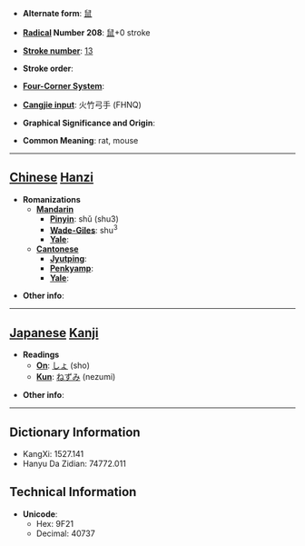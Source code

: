 * '''Alternate form''': [[鼠]]

* '''[[Wiktionary:Chinese radical index| Radical]] Number 208''': [[Wiktionary:Chinese radical index 鼠|鼠]]+0 stroke

* '''[[Wiktionary:Chinese total strokes index|Stroke number]]''': [[Wiktionary:Chinese total strokes index 13|13]]

* '''Stroke order''': 

* '''[[Wiktionary:Chinese four corner index|Four-Corner System]]''': 

* '''[[Wiktionary:Chinese Cangjie index|Cangjie input]]''': 火竹弓手 (FHNQ)

* '''Graphical Significance and Origin''': 

* '''Common Meaning''': rat, mouse

----

== [[Chinese]] [[Hanzi]] ==

* '''Romanizations'''
** '''[[Mandarin]]'''
*** '''[[Pinyin]]''': shǔ (shu3)
*** '''[[Wade-Giles]]''': shu<sup>3</sup>
*** '''[[Yale]]''': 
** '''[[Cantonese]]'''
*** '''[[Jyutping]]''':
*** '''[[Penkyamp]]''': 
*** '''[[Yale]]''': 

* '''Other info''': 

----

== [[Japanese]] [[Kanji]] ==

* '''Readings'''
** '''[[On]]''': [[しょ]] (sho)
** '''[[Kun]]''': [[ねずみ]] (nezumi)

* '''Other info''':  

----

== Dictionary Information ==

* KangXi: 1527.141
* Hanyu Da Zidian: 74772.011

== Technical Information ==

* '''Unicode''':
** Hex: 9F21
** Decimal: 40737